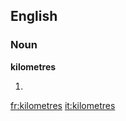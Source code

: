 ==English==

===Noun===
'''kilometres'''

# {{plural of|[[kilometre]]}}

[[fr:kilometres]]
[[it:kilometres]]